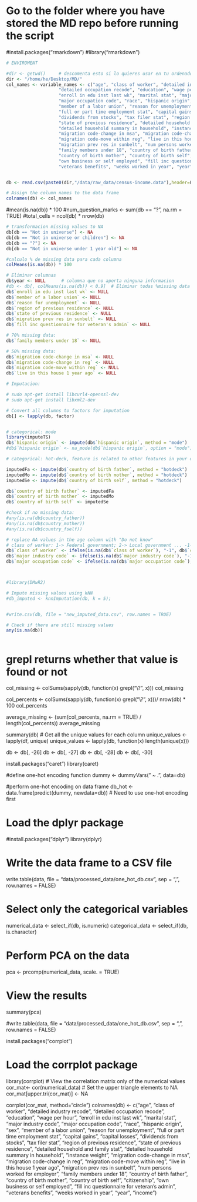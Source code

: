 # Go to the folder where you have stored the MD repo before running the script
#install.packages("rmarkdown")
#library("rmarkdown")


```r
# ENVIROMENT 

#dir <- getwd()     # descomenta esto si lo quieres usar en tu ordenador
dir <- "/home/he/Desktop/MD/" 
col_names <- variable_names <- c("age", "class of worker", "detailed industry recode", 
                    "detailed occupation recode", "education", "wage per hour", 
                    "enroll in edu inst last wk", "marital stat", "major industry code", 
                    "major occupation code", "race", "hispanic origin", "sex", 
                    "member of a labor union", "reason for unemployment", 
                    "full or part time employment stat", "capital gains", "capital losses", 
                    "dividends from stocks", "tax filer stat", "region of previous residence", 
                    "state of previous residence", "detailed household and family stat", 
                    "detailed household summary in household", "instance weight", 
                    "migration code-change in msa", "migration code-change in reg", 
                    "migration code-move within reg", "live in this house 1 year ago", 
                    "migration prev res in sunbelt", "num persons worked for employer", 
                    "family members under 18", "country of birth father", 
                    "country of birth mother", "country of birth self", "citizenship", 
                    "own business or self employed", "fill inc questionnaire for veteran's admin", 
                    "veterans benefits", "weeks worked in year", "year")


db <- read.csv(paste0(dir,"/data/raw_data/census-income.data"),header=F, sep=",", strip.white = TRUE) # take out trailing whitespaces

# Assign the column names to the data frame
colnames(db) <- col_names

```
#mean(is.na(db)) * 100
#num_question_marks <- sum(db == "?", na.rm = TRUE)
#total_cells = ncol(db) * nrow(db)


```r

# transformacion missing values to NA
db[db == "Not in universe"] <- NA
db[db == "Not in universe or children"] <- NA
db[db == "?"] <- NA
db[db == "Not in universe under 1 year old"] <- NA

```


```r
#calculo % de missing data para cada columna
colMeans(is.na(db)) * 100

# Eliminar columnas 
db$year <- NULL      # columna que no aporta ninguna informacion
#db <- db[, colMeans(is.na(db)) < 0.9]  # Eliminar todas %missing data > 90%
db$`enroll in edu inst last wk` <- NULL
db$`member of a labor union` <- NULL
db$`reason for unemployment` <- NULL
db$`region of previous residence` <- NULL
db$`state of previous residence` <- NULL
db$`migration prev res in sunbelt` <- NULL
db$`fill inc questionnaire for veteran's admin` <- NULL

# 70% missing data:
db$`family members under 18` <- NULL

# 50% missing data:
db$`migration code-change in msa` <- NULL
db$`migration code-change in reg` <- NULL
db$`migration code-move within reg` <- NULL
db$`live in this house 1 year ago` <- NULL

```

```r
# Imputacion: 

# sudo apt-get install libcurl4-openssl-dev
# sudo apt-get install libxml2-dev

# Convert all columns to factors for imputation
db[] <- lapply(db, factor)


# categorical: mode
library(imputeTS)
db$`hispanic origin` <- impute(db$`hispanic origin`, method = "mode")
#db$`hispanic origin` <- na_mode(db$`hispanic origin`, option = "mode")

# categorical: hot-deck, feature is related to other features in your dataset

imputedFa <- impute(db$`country of birth father`, method = "hotdeck")
imputedMo <- impute(db$`country of birth mother`, method = "hotdeck")
imputedSe <- impute(db$`country of birth self`, method = "hotdeck")

db$`country of birth father` <- imputedFa
db$`country of birth mother` <- imputedMo
db$`country of birth self` <- imputedSe

#check if no missing data:
#any(is.na(db$country_father))
#any(is.na(db$country_mother))
#any(is.na(db$country_fself))

# replace NA values in the age column with "Do not know"
# class of worker: 1-> Federal government; 2-> Local government ... -1-> Do not Know
db$`class of worker` <- ifelse(is.na(db$`class of worker`), "-1", db$`class of worker`)
db$`major industry code` <- ifelse(is.na(db$`major industry code`), "-1", db$`major industry code`)
db$`major occupation code` <- ifelse(is.na(db$`major occupation code`), "-1", db$`major occupation code`)



#library(DMwR2)

# Impute missing values using kNN
#db_imputed <- knnImputation(db, k = 5);


#write.csv(db, file = "new_imputed_data.csv", row.names = TRUE)

# Check if there are still missing values
any(is.na(db))

```


```r





```


# grepl returns whether that value is found or not
col_missing <- colSums(sapply(db, function(x) grepl("\\?", x)))
col_missing

col_percents <- colSums(sapply(db, function(x) grepl("\\?", x)))/ nrow(db) * 100
col_percents

average_missing <- (sum(col_percents, na.rm = TRUE) / length(col_percents)) 
average_missing

summary(db)
# Get all the unique values for each column
unique_values <- lapply(df, unique)
unique_values <- lapply(db, function(x) length(unique(x)))

db <- db[, -26]
db <- db[, -27]
db <- db[, -28]
db <- db[, -30]

install.packages("caret")
library(caret)

#define one-hot encoding function
dummy <- dummyVars(" ~ .", data=db)

#perform one-hot encoding on data frame
db_hot <- data.frame(predict(dummy, newdata=db))
# Need to use one-hot encoding first

# Load the dplyr package
#install.packages("dplyr")
library(dplyr)

# Write the data frame to a CSV file
write.table(data, file = "data/processed_data/one_hot_db.csv", sep = ",", row.names = FALSE)

# Select only the categorical variables
numerical_data <- select_if(db, is.numeric)
categorical_data <- select_if(db, is.character)

# Perform PCA on the data
pca <- prcomp(numerical_data, scale. = TRUE)

# View the results
summary(pca)

#write.table(data, file = "data/processed_data/one_hot_db.csv", sep = ",", row.names = FALSE)

install.packages("corrplot")

# Load the corrplot package
library(corrplot)
# View the correlation matrix only of the numerical values
cor_mat<- cor(numerical_data)
# Set the upper triangle elements to NA
cor_mat[upper.tri(cor_mat)] <- NA

corrplot(cor_mat, method="circle")
colnames(db) <- c("age", "class of worker", "detailed industry recode", "detailed occupation recode", "education", "wage per hour", "enroll in edu inst last wk", "marital stat", "major industry code", "major occupation code", "race", "hispanic origin", "sex", "member of a labor union", "reason for unemployment", "full or part time employment stat", "capital gains", "capital losses", "dividends from stocks", "tax filer stat", "region of previous residence", "state of previous residence", "detailed household and family stat", "detailed household summary in household", "instance weight", "migration code-change in msa", "migration code-change in reg", "migration code-move within reg", "live in this house 1 year ago", "migration prev res in sunbelt", "num persons worked for employer", "family members under 18", "country of birth father", "country of birth mother", "country of birth self", "citizenship", "own business or self employed", "fill inc questionnaire for veteran's admin", "veterans benefits", "weeks worked in year", "year", "income")
